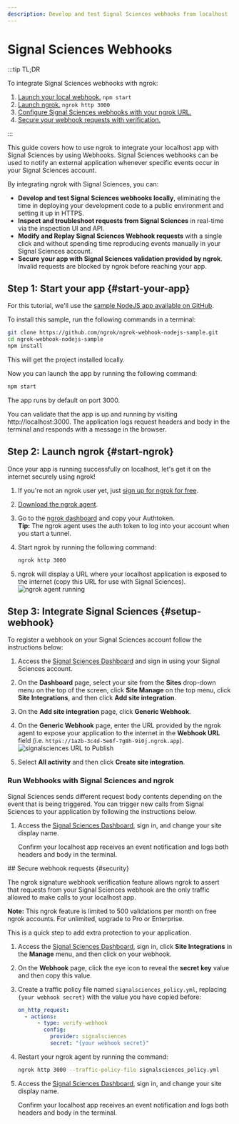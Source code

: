 ```yaml
---
description: Develop and test Signal Sciences webhooks from localhost
---
```



# Signal Sciences Webhooks

:::tip TL;DR

To integrate Signal Sciences webhooks with ngrok:

1. [Launch your local webhook.](#start-your-app) `npm start`
1. [Launch ngrok.](#start-ngrok) `ngrok http 3000`
1. [Configure Signal Sciences webhooks with your ngrok URL.](#setup-webhook)
1. [Secure your webhook requests with verification.](#security)

:::

This guide covers how to use ngrok to integrate your localhost app with Signal Sciences by using Webhooks.
Signal Sciences webhooks can be used to notify an external application whenever specific events occur in your Signal Sciences account.

By integrating ngrok with Signal Sciences, you can:

- **Develop and test Signal Sciences webhooks locally**, eliminating the time in deploying your development code to a public environment and setting it up in HTTPS.
- **Inspect and troubleshoot requests from Signal Sciences** in real-time via the inspection UI and API.
- **Modify and Replay Signal Sciences Webhook requests** with a single click and without spending time reproducing events manually in your Signal Sciences account.
- **Secure your app with Signal Sciences validation provided by ngrok**. Invalid requests are blocked by ngrok before reaching your app.

## **Step 1**: Start your app {#start-your-app}

For this tutorial, we'll use the [sample NodeJS app available on GitHub](https://github.com/ngrok/ngrok-webhook-nodejs-sample).

To install this sample, run the following commands in a terminal:

```bash
git clone https://github.com/ngrok/ngrok-webhook-nodejs-sample.git
cd ngrok-webhook-nodejs-sample
npm install
```

This will get the project installed locally.

Now you can launch the app by running the following command:

```bash
npm start
```

The app runs by default on port 3000.

You can validate that the app is up and running by visiting http://localhost:3000. The application logs request headers and body in the terminal and responds with a message in the browser.

## **Step 2**: Launch ngrok {#start-ngrok}

Once your app is running successfully on localhost, let's get it on the internet securely using ngrok!

1. If you're not an ngrok user yet, just [sign up for ngrok for free](https://ngrok.com/signup).

1. [Download the ngrok agent](https://download.ngrok.com).

1. Go to the [ngrok dashboard](https://dashboard.ngrok.com) and copy your Authtoken. <br />
   **Tip:** The ngrok agent uses the auth token to log into your account when you start a tunnel.
1. Start ngrok by running the following command:

   ```bash
   ngrok http 3000
   ```

1. ngrok will display a URL where your localhost application is exposed to the internet (copy this URL for use with Signal Sciences).
   ![ngrok agent running](/img/integrations/launch_ngrok_tunnel.png)

## **Step 3**: Integrate Signal Sciences {#setup-webhook}

To register a webhook on your Signal Sciences account follow the instructions below:

1. Access the [Signal Sciences Dashboard](https://dashboard.signalsciences.net/) and sign in using your Signal Sciences account.

1. On the **Dashboard** page, select your site from the **Sites** drop-down menu on the top of the screen, click **Site Manage** on the top menu, click **Site Integrations**, and then click **Add site integration**.

1. On the **Add site integration** page, click **Generic Webhook**.

1. On the **Generic Webhook** page, enter the URL provided by the ngrok agent to expose your application to the internet in the **Webhook URL** field (i.e. `https://1a2b-3c4d-5e6f-7g8h-9i0j.ngrok.app`).
   ![signalsciences URL to Publish](img/ngrok_url_configuration_signalsciences.png)

1. Select **All activity** and then click **Create site integration**.

### Run Webhooks with Signal Sciences and ngrok

Signal Sciences sends different request body contents depending on the event that is being triggered.
You can trigger new calls from Signal Sciences to your application by following the instructions below.

1. Access the [Signal Sciences Dashboard](https://dashboard.signalsciences.net/), sign in, and change your site display name.

   Confirm your localhost app receives an event notification and logs both headers and body in the terminal.

<InspectingRequests />

<ReplayingRequests />
## Secure webhook requests {#security}

The ngrok signature webhook verification feature allows ngrok to assert that requests from your Signal Sciences webhook are the only traffic allowed to make calls to your localhost app.

**Note:** This ngrok feature is limited to 500 validations per month on free ngrok accounts. For unlimited, upgrade to Pro or Enterprise.

This is a quick step to add extra protection to your application.

1. Access the [Signal Sciences Dashboard](https://dashboard.signalsciences.net/), sign in, click **Site Integrations** in the **Manage** menu, and then click on your webhook.

1. On the **Webhook** page, click the eye icon to reveal the **secret key** value and then copy this value.

1. Create a traffic policy file named `signalsciences_policy.yml`, replacing `{your webhook secret}` with the value you have copied before:

   ```yaml
   on_http_request:
     - actions:
         - type: verify-webhook
           config:
             provider: signalsciences
             secret: "{your webhook secret}"
   ```

1. Restart your ngrok agent by running the command:

   ```bash
   ngrok http 3000 --traffic-policy-file signalsciences_policy.yml
   ```

1. Access the [Signal Sciences Dashboard](https://dashboard.signalsciences.net/), sign in, and change your site display name.

   Confirm your localhost app receives an event notification and logs both headers and body in the terminal.


